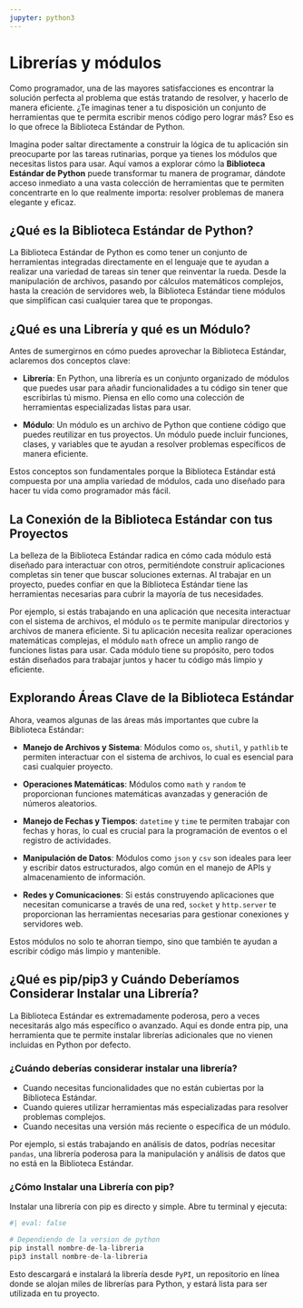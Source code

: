 ```yaml
---
jupyter: python3
---
```


# Librerías y módulos

Como programador, una de las mayores satisfacciones es encontrar la solución perfecta al problema que estás tratando de resolver, y hacerlo de manera eficiente. ¿Te imaginas tener a tu disposición un conjunto de herramientas que te permita escribir menos código pero lograr más? Eso es lo que ofrece la Biblioteca Estándar de Python.

Imagina poder saltar directamente a construir la lógica de tu aplicación sin preocuparte por las tareas rutinarias, porque ya tienes los módulos que necesitas listos para usar. Aquí vamos a explorar cómo la **Biblioteca Estándar de Python** puede transformar tu manera de programar, dándote acceso inmediato a una vasta colección de herramientas que te permiten concentrarte en lo que realmente importa: resolver problemas de manera elegante y eficaz.

## ¿Qué es la Biblioteca Estándar de Python?

La Biblioteca Estándar de Python es como tener un conjunto de herramientas integradas directamente en el lenguaje que te ayudan a realizar una variedad de tareas sin tener que reinventar la rueda. Desde la manipulación de archivos, pasando por cálculos matemáticos complejos, hasta la creación de servidores web, la Biblioteca Estándar tiene módulos que simplifican casi cualquier tarea que te propongas.

## ¿Qué es una Librería y qué es un Módulo?

Antes de sumergirnos en cómo puedes aprovechar la Biblioteca Estándar, aclaremos dos conceptos clave:

- **Librería**: En Python, una librería es un conjunto organizado de módulos que puedes usar para añadir funcionalidades a tu código sin tener que escribirlas tú mismo. Piensa en ello como una colección de herramientas especializadas listas para usar.

- **Módulo**: Un módulo es un archivo de Python que contiene código que puedes reutilizar en tus proyectos. Un módulo puede incluir funciones, clases, y variables que te ayudan a resolver problemas específicos de manera eficiente.

Estos conceptos son fundamentales porque la Biblioteca Estándar está compuesta por una amplia variedad de módulos, cada uno diseñado para hacer tu vida como programador más fácil.

## La Conexión de la Biblioteca Estándar con tus Proyectos

La belleza de la Biblioteca Estándar radica en cómo cada módulo está diseñado para interactuar con otros, permitiéndote construir aplicaciones completas sin tener que buscar soluciones externas. Al trabajar en un proyecto, puedes confiar en que la Biblioteca Estándar tiene las herramientas necesarias para cubrir la mayoría de tus necesidades.

Por ejemplo, si estás trabajando en una aplicación que necesita interactuar con el sistema de archivos, el módulo `os` te permite manipular directorios y archivos de manera eficiente. Si tu aplicación necesita realizar operaciones matemáticas complejas, el módulo `math` ofrece un amplio rango de funciones listas para usar. Cada módulo tiene su propósito, pero todos están diseñados para trabajar juntos y hacer tu código más limpio y eficiente.

## Explorando Áreas Clave de la Biblioteca Estándar

Ahora, veamos algunas de las áreas más importantes que cubre la Biblioteca Estándar:

- **Manejo de Archivos y Sistema**: Módulos como `os`, `shutil`, y `pathlib` te permiten interactuar con el sistema de archivos, lo cual es esencial para casi cualquier proyecto.

- **Operaciones Matemáticas**: Módulos como `math` y `random` te proporcionan funciones matemáticas avanzadas y generación de números aleatorios.

- **Manejo de Fechas y Tiempos**: `datetime` y `time` te permiten trabajar con fechas y horas, lo cual es crucial para la programación de eventos o el registro de actividades.

- **Manipulación de Datos**: Módulos como `json` y `csv` son ideales para leer y escribir datos estructurados, algo común en el manejo de APIs y almacenamiento de información.

- **Redes y Comunicaciones**: Si estás construyendo aplicaciones que necesitan comunicarse a través de una red, `socket` y `http.server` te proporcionan las herramientas necesarias para gestionar conexiones y servidores web.

Estos módulos no solo te ahorran tiempo, sino que también te ayudan a escribir código más limpio y mantenible.

## ¿Qué es pip/pip3 y Cuándo Deberíamos Considerar Instalar una Librería?

La Biblioteca Estándar es extremadamente poderosa, pero a veces necesitarás algo más específico o avanzado. Aquí es donde entra pip, una herramienta que te permite instalar librerías adicionales que no vienen incluidas en Python por defecto.

### ¿Cuándo deberías considerar instalar una librería?

- Cuando necesitas funcionalidades que no están cubiertas por la Biblioteca Estándar.
- Cuando quieres utilizar herramientas más especializadas para resolver problemas complejos.
- Cuando necesitas una versión más reciente o específica de un módulo.

Por ejemplo, si estás trabajando en análisis de datos, podrías necesitar `pandas`, una librería poderosa para la manipulación y análisis de datos que no está en la Biblioteca Estándar.

### ¿Cómo Instalar una Librería con pip?

Instalar una librería con pip es directo y simple. Abre tu terminal y ejecuta:

```python
#| eval: false

# Dependiendo de la version de python
pip install nombre-de-la-libreria
pip3 install nombre-de-la-libreria
```

Esto descargará e instalará la librería desde `PyPI`, un repositorio en línea donde se alojan miles de librerías para Python, y estará lista para ser utilizada en tu proyecto.